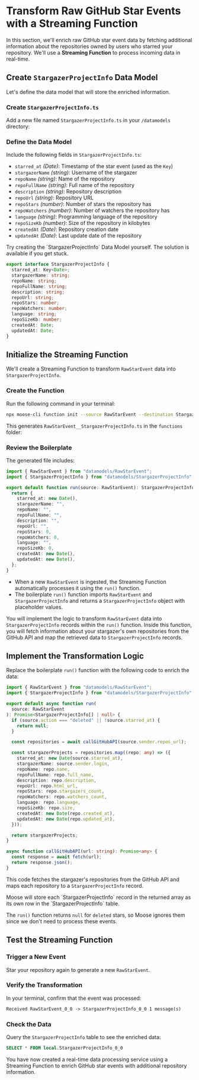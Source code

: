 
# Transform Raw GitHub Star Events with a Streaming Function

In this section, we'll enrich raw GitHub star event data by fetching additional information about the repositories owned by users who starred your repository. We'll use a **Streaming Function** to process incoming data in real-time.

## Create `StargazerProjectInfo` Data Model

Let's define the data model that will store the enriched information.

<Steps>

### Create `StargazerProjectInfo.ts`

Add a new file named `StargazerProjectInfo.ts` in your `/datamodels` directory:

<FileTree>
  <FileTree.Folder name="app" open>
    <FileTree.Folder name="datamodels" open>
      <FileTree.File name="RawStarEvent.ts" />
      <FileTree.File name="StargazerProjectInfo.ts" />
    </FileTree.Folder>
  </FileTree.Folder>
</FileTree>

### Define the Data Model

Include the following fields in `StargazerProjectInfo.ts`:

- `starred_at` _(Date)_: Timestamp of the star event (used as the `Key`)
- `stargazerName` _(string)_: Username of the stargazer
- `repoName` _(string)_: Name of the repository
- `repoFullName` _(string)_: Full name of the repository
- `description` _(string)_: Repository description
- `repoUrl` _(string)_: Repository URL
- `repoStars` _(number)_: Number of stars the repository has
- `repoWatchers` _(number)_: Number of watchers the repository has
- `language` _(string)_: Programming language of the repository
- `repoSizeKb` _(number)_: Size of the repository in kilobytes
- `createdAt` _(Date)_: Repository creation date
- `updatedAt` _(Date)_: Last update date of the repository

<Callout type="info" title="Try It Yourself">
Try creating the `StargazerProjectInfo` Data Model yourself. The solution is available if you get stuck.
</Callout>
<ToggleBlock openText="Stuck? Reveal Solution" closeText="Hide Solution">

```ts filename="/datamodels/StargazerProjectInfo.ts" copy
export interface StargazerProjectInfo {
  starred_at: Key<Date>;
  stargazerName: string;
  repoName: string;
  repoFullName: string;
  description: string;
  repoUrl: string;
  repoStars: number;
  repoWatchers: number;
  language: string;
  repoSizeKb: number;
  createdAt: Date;
  updatedAt: Date;
}
```

</ToggleBlock>
</Steps>

## Initialize the Streaming Function

We'll create a Streaming Function to transform `RawStarEvent` data into `StargazerProjectInfo`.

<Steps>

### Create the Function

Run the following command in your terminal:

```bash filename="Terminal" copy
npx moose-cli function init --source RawStarEvent --destination StargazerProjectInfo
```

This generates `RawStarEvent__StargazerProjectInfo.ts` in the `functions` folder:

<FileTree>
  <FileTree.Folder name="app" open>
    <FileTree.Folder name="functions" open>
      <FileTree.File name="RawStarEvent__StargazerProjectInfo.ts" />
    </FileTree.Folder>
  </FileTree.Folder>
</FileTree>

### Review the Boilerplate

The generated file includes:

```ts filename="functions/RawStarEvent__StargazerProjectInfo.ts" copy
import { RawStarEvent } from "datamodels/RawStarEvent";
import { StargazerProjectInfo } from "datamodels/StargazerProjectInfo";

export default function run(source: RawStarEvent): StargazerProjectInfo | null {
  return {
    starred_at: new Date(),
    stargazerName: "",
    repoName: "",
    repoFullName: "",
    description: "",
    repoUrl: "",
    repoStars: 0,
    repoWatchers: 0,
    language: "",
    repoSizeKb: 0,
    createdAt: new Date(),
    updatedAt: new Date(),
  };
}
```


- When a new `RawStarEvent` is ingested, the Streaming Function automatically processes it using the `run()` function.
- The boilerplate `run()` function imports `RawStarEvent` and `StargazerProjectInfo` and returns a `StargazerProjectInfo` object with placeholder values.

</Steps>

You will implement the logic to transform `RawStarEvent` data into `StargazerProjectInfo` records within the `run()` function. Inside this function, you will fetch information about your stargazer's own repositories from the GitHub API and map the retrieved data to `StargazerProjectInfo` records.

## Implement the Transformation Logic

Replace the boilerplate `run()` function with the following code to enrich the data:

```ts filename="functions/RawStarEvent__StargazerProjectInfo.ts" copy
import { RawStarEvent } from "datamodels/RawStarEvent";
import { StargazerProjectInfo } from "datamodels/StargazerProjectInfo";

export default async function run(
  source: RawStarEvent
): Promise<StargazerProjectInfo[] | null> {
  if (source.action === "deleted" || !source.starred_at) {
    return null;
  }

  const repositories = await callGitHubAPI(source.sender.repos_url);

  const stargazerProjects = repositories.map((repo: any) => ({
    starred_at: new Date(source.starred_at),
    stargazerName: source.sender.login,
    repoName: repo.name,
    repoFullName: repo.full_name,
    description: repo.description,
    repoUrl: repo.html_url,
    repoStars: repo.stargazers_count,
    repoWatchers: repo.watchers_count,
    language: repo.language,
    repoSizeKb: repo.size,
    createdAt: new Date(repo.created_at),
    updatedAt: new Date(repo.updated_at),
  }));

  return stargazerProjects;
}

async function callGitHubAPI(url: string): Promise<any> {
  const response = await fetch(url);
  return response.json();
}
```

This code fetches the stargazer's repositories from the GitHub API and maps each repository to a `StargazerProjectInfo` record. 

<Callout type="info" title="Returning an Array">
Moose will store each `StargazerProjectInfo` record in the returned array as its own row in the `StargazerProjectInfo` table.
</Callout>

The `run()` function returns `null` for `deleted` stars, so Moose ignores them since we don't need to process these events.


## Test the Streaming Function

<Steps>

### Trigger a New Event

Star your repository again to generate a new `RawStarEvent`.

### Verify the Transformation

In your terminal, confirm that the event was processed:

```txt
Received RawStarEvent_0_0 -> StargazerProjectInfo_0_0 1 message(s)
```

### Check the Data

Query the `StargazerProjectInfo` table to see the enriched data:

```sql
SELECT * FROM local.StargazerProjectInfo_0_0
```

</Steps>

You have now created a real-time data processing service using a Streaming Function to enrich GitHub star events with additional repository information.

